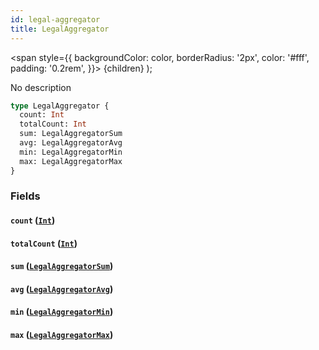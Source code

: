 ```yaml
---
id: legal-aggregator
title: LegalAggregator
---
```


<span
style={{
      backgroundColor: color,
      borderRadius: '2px',
      color: '#fff',
      padding: '0.2rem',
    }}>
{children}
</span>
);

No description

```graphql
type LegalAggregator {
  count: Int
  totalCount: Int
  sum: LegalAggregatorSum
  avg: LegalAggregatorAvg
  min: LegalAggregatorMin
  max: LegalAggregatorMax
}
```

### Fields

#### `count` ([`Int`](/v1/scalars/int))

#### `totalCount` ([`Int`](/v1/scalars/int))

#### `sum` ([`LegalAggregatorSum`](/v1/objects/legal-aggregator-sum))

#### `avg` ([`LegalAggregatorAvg`](/v1/objects/legal-aggregator-avg))

#### `min` ([`LegalAggregatorMin`](/v1/objects/legal-aggregator-min))

#### `max` ([`LegalAggregatorMax`](/v1/objects/legal-aggregator-max))
